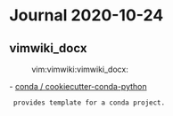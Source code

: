 = Journal 2020-10-24 =

== vimwiki_docx ==
:vim:vimwiki:vimwiki_docx:

- [[https://github.com/conda/cookiecutter-conda-python|conda / cookiecutter-conda-python]]
  provides template for a conda project.

